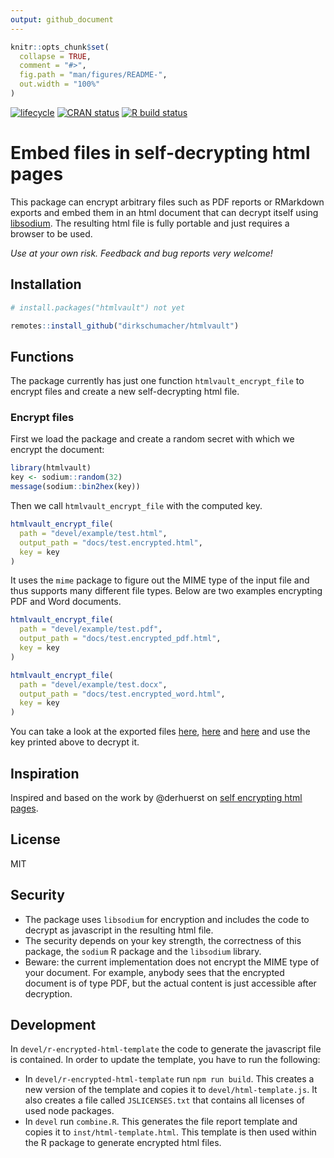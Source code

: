 ```yaml
---
output: github_document
---
```


<!-- README.md is generated from README.Rmd. Please edit that file -->

```r
knitr::opts_chunk$set(
  collapse = TRUE,
  comment = "#>",
  fig.path = "man/figures/README-",
  out.width = "100%"
)
```

<!-- badges: start -->
[![lifecycle](https://img.shields.io/badge/lifecycle-experimental-orange.svg)](https://www.tidyverse.org/lifecycle/#experimental)
[![CRAN status](https://www.r-pkg.org/badges/version/htmlvault)](https://CRAN.R-project.org/package=htmlvault)
[![R build status](https://github.com/dirkschumacher/htmlvault/workflows/R-CMD-check/badge.svg)](https://github.com/dirkschumacher/htmlvault/actions)
<!-- badges: end -->

# Embed files in self-decrypting html pages

This package can encrypt arbitrary files such as PDF reports or RMarkdown exports and embed them in an html document that can decrypt itself using [libsodium](https://download.libsodium.org/doc/). The resulting html file is fully portable and just requires a browser to be used.

*Use at your own risk. Feedback and bug reports very welcome!*

## Installation

``` r
# install.packages("htmlvault") not yet
```

``` r
remotes::install_github("dirkschumacher/htmlvault")
```

## Functions

The package currently has just one function `htmlvault_encrypt_file` to encrypt files and create a new self-decrypting html file.

### Encrypt files

First we load the package and create a random secret with which we encrypt the document:
```r
library(htmlvault)
key <- sodium::random(32)
message(sodium::bin2hex(key))
```

Then we call `htmlvault_encrypt_file` with the computed key.

```r
htmlvault_encrypt_file(
  path = "devel/example/test.html",
  output_path = "docs/test.encrypted.html",
  key = key
)
```
It uses the `mime` package to figure out the MIME type of the input file and thus supports many different file types. Below are two examples encrypting PDF and Word documents.

```r
htmlvault_encrypt_file(
  path = "devel/example/test.pdf",
  output_path = "docs/test.encrypted_pdf.html",
  key = key
)
```

```r
htmlvault_encrypt_file(
  path = "devel/example/test.docx",
  output_path = "docs/test.encrypted_word.html",
  key = key
)
```

You can take a look at the exported files [here](https://dirkschumacher.github.io/htmlvault/test.encrypted.html), [here](https://dirkschumacher.github.io/htmlvault/test.encrypted_pdf.html) and [here](https://dirkschumacher.github.io/htmlvault/test.encrypted_word.html) and use the key printed above to decrypt it.

## Inspiration

Inspired and based on the work by @derhuerst on [self encrypting html pages](https://github.com/derhuerst/self-decrypting-html-page).

## License

MIT

## Security

* The package uses `libsodium` for encryption and includes the code to decrypt as javascript in the resulting html file.
* The security depends on your key strength, the correctness of this package, the `sodium` R package and the `libsodium` library.
* Beware: the current implementation does not encrypt the MIME type of your document. For example, anybody sees that the encrypted document is of type PDF, but the actual content is just accessible after decryption.

## Development

In `devel/r-encrypted-html-template` the code to generate the javascript file is contained. In order to update the template, you have to run the following:

* In `devel/r-encrypted-html-template` run `npm run build`. This creates a new version of the template and copies it to `devel/html-template.js`. It also creates a file called `JSLICENSES.txt` that contains all licenses of used node packages.
* In `devel` run `combine.R`. This generates the file report template and copies it to `inst/html-template.html`. This template is then used within the R package to generate encrypted html files.
